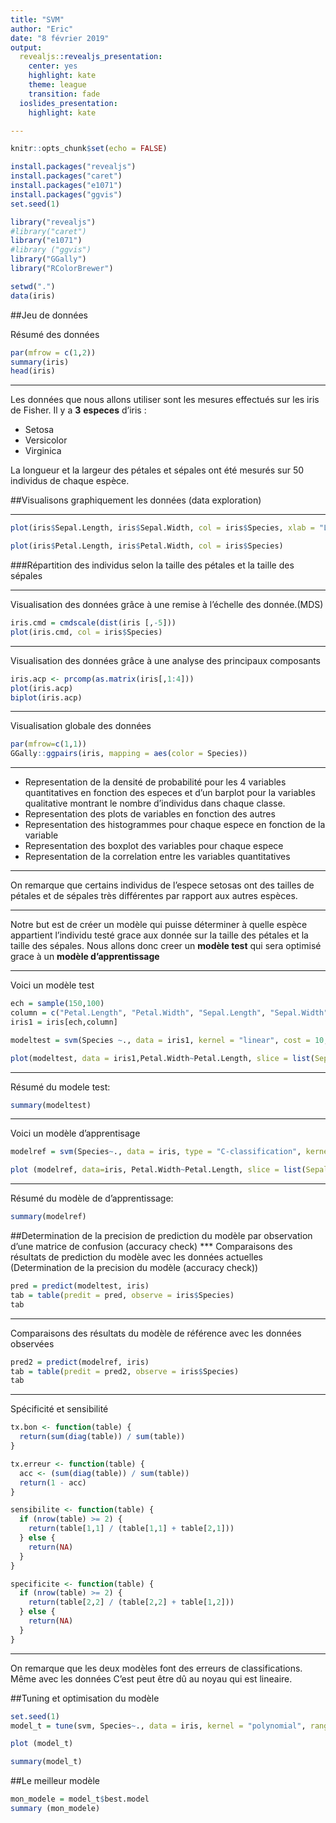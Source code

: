```yaml
---
title: "SVM"
author: "Eric"
date: "8 février 2019"
output:
  revealjs::revealjs_presentation:
    center: yes
    highlight: kate
    theme: league
    transition: fade
  ioslides_presentation:
    highlight: kate

---
```


```r
knitr::opts_chunk$set(echo = FALSE)
```

```r
install.packages("revealjs")
install.packages("caret")
install.packages("e1071")
install.packages("ggvis")
set.seed(1)
```

```r
library("revealjs")
#library("caret")
library("e1071")
#library ("ggvis")
library("GGally")
library("RColorBrewer")
```

```r
setwd(".")
data(iris)
```

##Jeu de données

Résumé des données
```r
par(mfrow = c(1,2))
summary(iris)
head(iris)
```
***
Les données que nous allons utiliser sont les mesures effectués sur les iris de Fisher.
Il y a **3** **especes** d'iris :

- Setosa
- Versicolor
- Virginica

La longueur et la largeur des pétales et sépales ont été mesurés sur 50 individus de chaque espèce.

##Visualisons graphiquement les données (data exploration)

***
```r
plot(iris$Sepal.Length, iris$Sepal.Width, col = iris$Species, xlab = "Longueur des sépales", ylab = "Largeur des sépales")
```

```r
plot(iris$Petal.Length, iris$Petal.Width, col = iris$Species)
```

###Répartition des individus selon la taille des pétales et la taille des sépales 

***
Visualisation des données grâce à une remise à l'échelle des donnée.(MDS)
```r
iris.cmd = cmdscale(dist(iris [,-5]))
plot(iris.cmd, col = iris$Species)
```
***
Visualisation des données grâce à une analyse des principaux composants

```r
iris.acp <- prcomp(as.matrix(iris[,1:4]))
plot(iris.acp)
biplot(iris.acp)
```

***
Visualisation globale des données
```r
par(mfrow=c(1,1))
GGally::ggpairs(iris, mapping = aes(color = Species))
```

***
- Representation de la densité de probabilité pour les 4 variables quantitatives en fonction des especes et d'un barplot pour la variables qualitative montrant le nombre d'individus dans chaque classe.
- Representation des plots de variables en fonction des autres
- Representation des histogrammes pour chaque espece en fonction de la variable
- Representation des boxplot des variables pour chaque espece
- Representation de la correlation entre les variables quantitatives

***
On remarque que certains individus de l'espece setosas ont des tailles de pétales et de sépales très différentes par rapport aux autres espèces.

***
Notre but est de créer un modèle qui puisse déterminer à quelle espèce appartient l'individu testé grace aux donnée sur la taille des pétales et la taille des sépales.
Nous allons donc creer un **modèle test** qui sera optimisé grace à un **modèle d'apprentissage**

***
Voici un modèle test 
```r
ech = sample(150,100)
column = c("Petal.Length", "Petal.Width", "Sepal.Length", "Sepal.Width", "Species")
iris1 = iris[ech,column]

modeltest = svm(Species ~., data = iris1, kernel = "linear", cost = 10, scale = F)

plot(modeltest, data = iris1,Petal.Width~Petal.Length, slice = list(Sepal.Width = 3, Sepal.Length = 4))
```

***
Résumé du modele test:
```r
summary(modeltest)
```

***
Voici un modèle d'apprentisage
```r
modelref = svm(Species~., data = iris, type = "C-classification", kernel = "polynomial", cost = 1, scale = F)

plot (modelref, data=iris, Petal.Width~Petal.Length, slice = list(Sepal.Width = 3, Sepal.Length = 4))
```

***
Résumé du modèle de d'apprentissage:
```r
summary(modelref)
```

##Determination de la precision de prediction du modèle par observation d'une matrice de confusion (accuracy check)
***
Comparaisons des résultats de prediction du modèle avec les données actuelles
(Determination de la precision du modèle (accuracy check))

```r
pred = predict(modeltest, iris)
tab = table(predit = pred, observe = iris$Species)
tab
```

***
Comparaisons des résultats du modèle de référence avec les données observées
```r
pred2 = predict(modelref, iris)
tab = table(predit = pred2, observe = iris$Species)
tab
```

***
Spécificité et sensibilité
```r
tx.bon <- function(table) {
  return(sum(diag(table)) / sum(table))
}

tx.erreur <- function(table) {
  acc <- (sum(diag(table)) / sum(table))
  return(1 - acc)
}

sensibilite <- function(table) {
  if (nrow(table) >= 2) {
    return(table[1,1] / (table[1,1] + table[2,1]))
  } else {
    return(NA)
  }
}

specificite <- function(table) {
  if (nrow(table) >= 2) {
    return(table[2,2] / (table[2,2] + table[1,2]))
  } else {
    return(NA)
  }
}
```


***
On remarque que les deux modèles font des erreurs de classifications. Même avec les données  C'est peut être dû au noyau qui est lineaire.

##Tuning et optimisation du modèle

```r
set.seed(1)
model_t = tune(svm, Species~., data = iris, kernel = "polynomial", ranges= list(eps = seq(0,1,0.1), cost = 2^(1:5)))
```
 
```r
plot (model_t)
```

```r
summary(model_t)
```

##Le meilleur modèle

```r
mon_modele = model_t$best.model
summary (mon_modele)
```